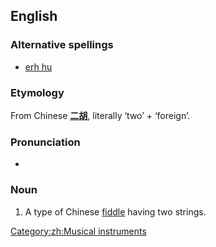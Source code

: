 {{wikipedia}}
==English==

===Alternative spellings===
*[[erh hu]]

===Etymology===
From Chinese '''[[二胡]]''', literally ‘two’ + ‘foreign’.

===Pronunciation===
* {{IPA|/ˈɜːhuː/}}

===Noun===
{{en-noun|erhu}}

# A type of Chinese [[fiddle]] having two strings.

[[Category:zh:Musical instruments]]